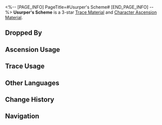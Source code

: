 <%-- [PAGE_INFO]
PageTitle=#Usurper's Scheme#
[END_PAGE_INFO] --%>
{{Item Infobox
|id          = 111012
|image       = Item Usurper's Scheme.png
|type        = Trace Material
|type2       = Character Ascension Material
|invCategory = Upgrade Materials
|rarity      = 3
|effect      = 
|description = A moderate amount of anti-matter. Normal material used for enhancement.
|source1     = [[Antimatter Legion at Equilibrium Level 2 or higher]]
|source2     = [[Omni-Synthesizer]] &mdash; Material Synthesis
|source3     = [[Simulated Universe]] enemies
|source4     = [[Omni-Synthesizer]] &mdash; Material Exchange
}}
{{Description|A moderate amount of anti-matter that floats around the Voidranger: Distorter. The amount of matter and anti-matter particles has reached a dangerous balance...<br /><br />''"They are all looking forward to the moment of obliteration, when they will be reforged and fused with the entire world."''}}
'''Usurper's Scheme''' is a 3-star [[Trace Material]] and [[Character Ascension Material]].

==Dropped By==
{{Dropped By}}

==Ascension Usage==
{{Ascension Usage}}

==Trace Usage==
{{Trace Usage}}

==Other Languages==
{{Other Languages
|en   = Usurper's Scheme
|zhs  = 篡改的野心
|zht  = 篡改的野心
|ja   = 改ざんの野心
|ko   = 변조된 야망
|es   = Ambición distorsionada
|fr   = Ambition d'usurpateur
|ru   = Искажённые амбиции
|th   = Usurper's Scheme
|vi   = Dã Tâm Xuyên Tạc
|de   = Ehrgeiz der Verzerrung
|id   = Usurper's Scheme
|pt   = Esquema do Usurpador
}}

==Change History==
{{Change History|1.0}}

==Navigation==
{{Upgrade Material Navbox}}